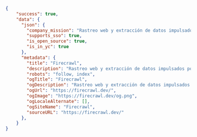```json JSON
{
    "success": true,
    "data": {
      "json": {
        "company_mission": "Rastreo web y extracción de datos impulsados por IA",
        "supports_sso": true,
        "is_open_source": true,
        "is_in_yc": true
      },
      "metadata": {
        "title": "Firecrawl",
        "description": "Rastreo web y extracción de datos impulsados por IA",
        "robots": "follow, index",
        "ogTitle": "Firecrawl",
        "ogDescription": "Rastreo web y extracción de datos impulsados por IA",
        "ogUrl": "https://firecrawl.dev/",
        "ogImage": "https://firecrawl.dev/og.png",
        "ogLocaleAlternate": [],
        "ogSiteName": "Firecrawl",
        "sourceURL": "https://firecrawl.dev/"
      },
    }
}
```
